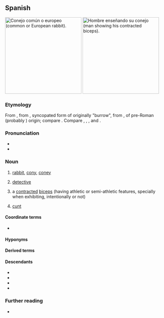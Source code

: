 {{also|Conejo|conéjo}}
==Spanish==
{{wikipedia|lang=es}}
[[File:Oryctolagus cuniculus Tasmania 2.jpg|thumb|250px|Conejo común o europeo (common or European rabbit).]]
[[File:Arm_flex_supinate.jpg|thumb|250px|Hombre enseñando su conejo (man showing his contracted biceps).]]

===Etymology===
From {{inh|es|osp|conejo}}, from {{inh|es|VL.|*cuniclus}}, syncopated form of {{inh|es|la|cunīculus}} originally "burrow", from {{der|es|grc|κύνικλος}}, of pre-Roman (probably {{der|es|xib|-}}) origin; compare {{cog|eu|untxi||rabbit}}. Compare {{cog|gl|coello}}, {{cog|pt|coelho}}, {{cog|it|coniglio}}, and {{cog|en|cony}}.

===Pronunciation===
{{es-IPA}}
* {{audio|es|LL-Q1321 (spa)-Millars-conejo.wav|Audio (Spain)}}
* {{rhymes|es|exo|s=3}}

===Noun===
{{es-noun|m|f=coneja}}

# [[rabbit]], [[cony]], [[coney]] {{gloss|male or unspecified sex}}
#: {{syn|es|ñeco}}
#: {{hyper|es|lagomorfo}}
#: {{hypo|es|gazapo}}
# {{lb|es|Central America}} [[detective]]
#: {{syn|es|detective}}
# {{lb|es|muscle}} a [[contracted]] [[biceps]] (having athletic or semi-athletic features, specially when exhibiting, intentionally or not)
# {{lb|es|vulgar|slang}} [[cunt]] {{gloss|female genitalia}}

====Coordinate terms====
* {{l|es|liebre}}

====Hyponyms====
{{col3|es|conejo de los volcanes
|conejo europeo}}

====Derived terms====
{{der3|es
|conejar
|conejero
|conejito
|conejillo de Indias
|conejo de Angora
|conejo pintado
|diente de conejo
}}

====Descendants====
* {{desc|bor=1|ceb|koneho}}
* {{desc|bor=1|pap|koneu}}
* {{desc|bor=1|qu|kunu}}
* {{desc|bor=1|tl|kuneho}}

===Further reading===
* {{R:DRAE}}

{{C|es|Astrology}}

{{C|es|Rabbits}}
